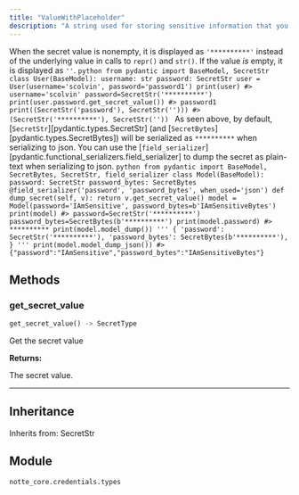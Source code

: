 ```yaml
---
title: "ValueWithPlaceholder"
description: "A string used for storing sensitive information that you do not want to be visible in logging or tracebacks"
---
```


When the secret value is nonempty, it is displayed as `'**********'` instead of the underlying value in calls to `repr()` and `str()`. If the value _is_ empty, it is displayed as `''`. ```python from pydantic import BaseModel, SecretStr class User(BaseModel): username: str password: SecretStr user = User(username='scolvin', password='password1') print(user) #> username='scolvin' password=SecretStr('**********') print(user.password.get_secret_value()) #> password1 print((SecretStr('password'), SecretStr(''))) #> (SecretStr('**********'), SecretStr('')) ``` As seen above, by default, [`SecretStr`][pydantic.types.SecretStr] (and [`SecretBytes`][pydantic.types.SecretBytes]) will be serialized as `**********` when serializing to json. You can use the [`field_serializer`][pydantic.functional_serializers.field_serializer] to dump the secret as plain-text when serializing to json. ```python from pydantic import BaseModel, SecretBytes, SecretStr, field_serializer class Model(BaseModel): password: SecretStr password_bytes: SecretBytes @field_serializer('password', 'password_bytes', when_used='json') def dump_secret(self, v): return v.get_secret_value() model = Model(password='IAmSensitive', password_bytes=b'IAmSensitiveBytes') print(model) #> password=SecretStr('**********') password_bytes=SecretBytes(b'**********') print(model.password) #> ********** print(model.model_dump()) ''' { 'password': SecretStr('**********'), 'password_bytes': SecretBytes(b'**********'), } ''' print(model.model_dump_json()) #> {"password":"IAmSensitive","password_bytes":"IAmSensitiveBytes"} ```

## Methods

### get_secret_value

```python
get_secret_value() -> SecretType
```

Get the secret value

**Returns:**

The secret value.

---


## Inheritance

Inherits from: SecretStr


## Module

`notte_core.credentials.types`
